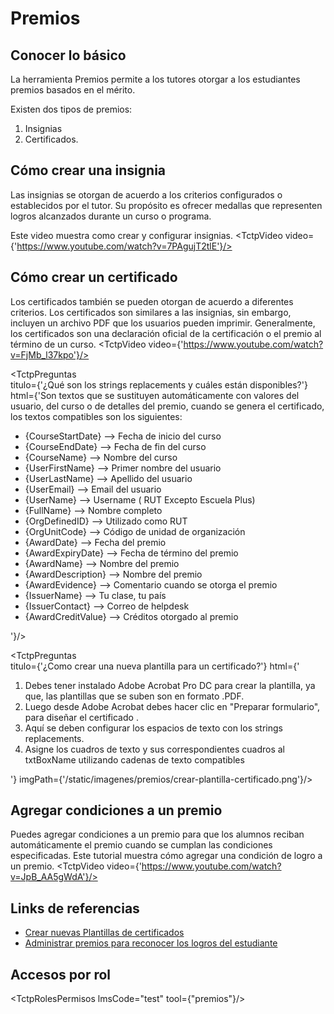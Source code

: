 
# Premios

## Conocer lo básico
La herramienta Premios permite a los tutores otorgar a los estudiantes premios basados en el mérito. 

Existen dos tipos de premios: 

1. Insignias
2. Certificados.

## Cómo crear una insignia
Las insignias se otorgan de acuerdo a los criterios configurados o establecidos por el tutor. Su propósito es ofrecer medallas que representen logros alcanzados durante un curso o programa.

Este video muestra como crear y configurar insignias.
<TctpVideo video={'https://www.youtube.com/watch?v=7PAgujT2tlE'}/>

## Cómo crear un certificado

Los certificados también se pueden otorgan de acuerdo a diferentes criterios. Los certificados son similares a las insignias, sin embargo, incluyen un archivo PDF que los usuarios pueden imprimir. Generalmente, los certificados son una declaración oficial de la certificación o el premio al término de un curso.
<TctpVideo video={'https://www.youtube.com/watch?v=FjMb_l37kpo'}/>

<TctpPreguntas    
    titulo={'¿Qué son los strings replacements y cuáles están disponibles?'}
    html={'Son textos que se sustituyen automáticamente con valores del usuario, del curso o de detalles del premio, cuando se genera el certificado, los textos compatibles son los siguientes: <ul><li>{CourseStartDate} --> Fecha de inicio del curso</li><li>{CourseEndDate} --> Fecha de fin del curso</li><li>{CourseName} --> Nombre del curso</li><li>{UserFirstName} --> Primer nombre del usuario</li><li>{UserLastName} --> Apellido del usuario</li><li>{UserEmail} --> Email del usuario</li><li>{UserName} --> Username ( RUT Excepto Escuela Plus)</li><li>{FullName} --> Nombre completo</li><li>{OrgDefinedID} --> Utilizado como RUT</li><li>{OrgUnitCode} --> Código de unidad de organización</li><li>{AwardDate} --> Fecha del premio</li><li>{AwardExpiryDate}  --> Fecha de término del premio  </li><li>{AwardName} --> Nombre del premio</li><li>{AwardDescription} --> Nombre del premio</li><li>{AwardEvidence} --> Comentario cuando se otorga el premio</li><li>{IssuerName} --> Tu clase, tu país</li><li>{IssuerContact} --> Correo de helpdesk</li><li>{AwardCreditValue} --> Créditos otorgado al premio</li></ul>'}/>

<TctpPreguntas    
    titulo={'¿Como crear una nueva plantilla para un certificado?'}
    html={'<ol><li>Debes tener instalado Adobe Acrobat Pro DC para crear la plantilla, ya que, las plantillas que se suben son en formato .PDF.</li><li>Luego desde Adobe Acrobat debes hacer clic en "Preparar formulario", para diseñar el certificado . </li><li>Aquí se deben configurar los espacios de texto con los strings replacements.</li><li>Asigne los cuadros de texto y sus correspondientes cuadros al txtBoxName utilizando cadenas de texto compatibles</li></ol>'}
    imgPath={'/static/imagenes/premios/crear-plantilla-certificado.png'}/>

## Agregar condiciones a un premio
Puedes agregar condiciones a un premio para que los alumnos reciban automáticamente el premio cuando se cumplan las condiciones especificadas. 
Este tutorial muestra cómo agregar una condición de logro a un premio.
<TctpVideo video={'https://www.youtube.com/watch?v=JpB_AA5gWdA'}/>

## Links de referencias
* <a href="https://documentation.brightspace.com/es-mx/le/awards/admin/create_new_certificate_templates.htm?Highlight=awards%20strings" target="_blank">Crear nuevas Plantillas de certificados</a>
* <a href="https://documentation.brightspace.com/es-mx/le/awards/admin/awards_tool_intro.htm?tocpath=Administradores%7CEntorno%20de%20aprendizaje%20de%20Brightspace%7CAdministraci%C3%B3n%20del%20curso%7CAdministrar%20premios%20para%20reconocer%20los%20logros%20del%20estudiante%7C_____0" target="_blank">Administrar premios para reconocer los logros del estudiante</a>

## Accesos por rol

<TctpRolesPermisos lmsCode="test" tool={"premios"}/>

